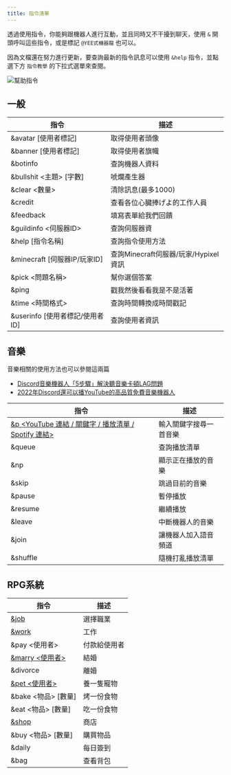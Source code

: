 ---
title: 指令清單
---


透過使用指令，你能夠跟機器人進行互動，並且同時又不干擾到聊天，使用 `&` 開頭呼叫這些指令，或是標記 `@YEE式機器龍` 也可以。

因為文檔還在努力進行更新，要查詢最新的指令訊息可以使用 `&help` 指令，並點選下方 `指令教學` 的下拉式選單來查閱。

![幫助指令](/img/docs/commands/help.png)

## 一般

| 指令                  | 描述                    |
|---------------------|-----------------------|
| &avatar [使用者標記] | 取得使用者頭像 |
| &banner [使用者標記] | 取得使用者旗幟 |
| &botinfo | 查詢機器人資料 |
| &bullshit <主題> [字數] | 唬爛產生器 |
| &clear <數量> | 清除訊息(最多1000) |
| &credit | 查看各位心臓捧げよ的工作人員 | 
| &feedback | 填寫表單給我們回饋 |
| &guildinfo <伺服器ID> | 查詢伺服器資 |
| &help [指令名稱] | 查詢指令使用方法 |
| &minecraft [伺服器IP/玩家ID] | 查詢Minecraft伺服器/玩家/Hypixel資訊 |
| &pick <問題名稱> | 幫你選個答案 |
| &ping | 戳我然後看看我是不是活著 |
| &time <時間格式> | 查詢時間轉換成時間戳記 |
| &userinfo [使用者標記/使用者ID] | 查詢使用者資訊 |

<Adsense/>

## 音樂

音樂相關的使用方法也可以參閱這兩篇

- [Discord音樂機器人「5步驟」解決聽音樂卡頓LAG問題](/blog/fix-music-lag/)
- [2022年Discord還可以播YouTube的高品質免費音樂機器人](/blog/how-to-invite-bot/)

| 指令                                                                    | 描述          |
|-----------------------------------------------------------------------|-------------|
| [&p <YouTube 連結 / 關鍵字 / 播放清單 / Spotify 連結>](/blog/how-to-invite-bot/) | 輸入關鍵字搜尋一首音樂 |
| &queue                                                                | 查詢播放清單      |
| &np                                                                   | 顯示正在播放的音樂   |
| &skip                                                                 | 跳過目前的音樂     |
| &pause                                                                | 暫停播放        |
| &resume                                                               | 繼續播放        |
| &leave                                                                | 中斷機器人的音樂    |
| &join                                                                 | 讓機器人加入語音頻道  |
| &shuffle                                                              | 隨機打亂播放清單    |

## RPG系統

| 指令                            | 描述     |
|-------------------------------|--------|
| [&job](/docs/rpg/#取得工作)       | 選擇職業   |
| [&work](/docs/rpg/#開始工作)      | 工作     |
| &pay <使用者>                    | 付款給使用者 |
| [&marry <使用者>](/docs/rpg/#結婚) | 結婚     |
| &divorce                      | 離婚     |
| [&pet <使用者>](/docs/rpg/#養寵物)  | 養一隻寵物  |
| &bake <物品> [數量]               | 烤一份食物  |
| &eat <物品> [數量]                | 吃一份食物  |
| [&shop](/docs/rpg/#商店)        | 商店     |
| &buy <物品> [數量]                | 購買物品   |
| &daily                        | 每日簽到   |
| &bag                          | 查看背包   |

<Adsense/>
